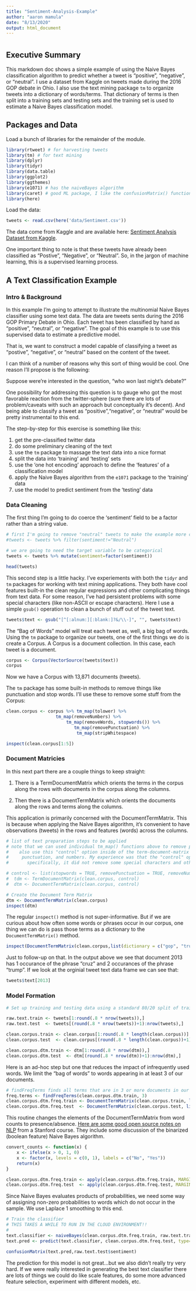 ---
title: "Sentiment-Analysis-Example"
author: "aaron mamula"
date: "8/13/2020"
output: html_document
---

# {.tabset .tabset-fade .tabset-pills}

## Executive Summary

This markdown doc shows a simple example of using the Naive Bayes classification algorithm to predict whether a tweet is "positive", "negative", or "neutral". I use a dataset from Kaggle on tweets made during the 2016 GOP debate in Ohio. I also use the text mining package ```tm``` to organize tweets into a dictionary of words/terms. That dictionary of terms is then split into a training sets and testing sets and the training set is used to estimate a Naive Bayes classification model.  

## Packages and Data

Load a bunch of libraries for the remainder of the module. 

```{r, warning=F}
library(rtweet) # for harvesting tweets
library(tm) # for text mining
library(dplyr) 
library(tidyr)
library(data.table)
library(ggplot2)
library(ggthemes)
library(e1071) # has the naiveBayes algorithm
library(caret) # good ML package, I like the confusionMatrix() function
library(here)
```

Load the data:

```{r}
tweets <- read.csv(here('data/Sentiment.csv'))

```

The data come from Kaggle and are available here: [Sentiment Analysis Dataset from Kaggle](https://www.kaggle.com/crowdflower/first-gop-debate-twitter-sentiment?select=Sentiment.csv. These are tweets collected during a GOP Debate in Ohio for the 2016 Presidential nomination).

One important thing to note is that these tweets have already been classified as "Postive", "Negative", or "Neutral". So, in the jargon of machine learning, this is a supervised learning process.


## A Text Classification Example {.tabset}

### Intro & Background

In this example I'm going to attempt to illustrate the multinomial Naive Bayes classifier using some text data. The data are tweets sents during the 2016 GOP Primary Debate in Ohio. Each tweet has been classified by hand as "positive", "neutral", or "negative". The goal of this example is to use this supervised data to estimate a predictive model. 

That is, we want to construct a model capable of classifying a tweet as "postive", "negative", or "neutral" based on the content of the tweet.

I can think of a number of reasons why this sort of thing would be cool. One reason I'll propose is the following:

Suppose were're interested in the question, "who won last night's debate?"

One possibility for addressing this question is to gauge who got the most favorable reaction from the twitter-sphere (sure there are lots of problem/caveats with such an approach but conceptually it's decent). And being able to classify a tweet as "positive","negative", or "neutral" would be pretty instrumental to this end. 

The step-by-step for this exercise is something like this:

1. get the pre-classified twitter data
2. do some preliminary cleaning of the text
3. use the ```tm``` package to massage the text data into a nice format
4. split the data into 'training' and 'testing' sets
4. use the 'one hot encoding' approach to define the 'features' of a classification model
5. apply the Naive Bayes algorithm from the ```e1071``` package to the 'training' data
6. use the model to predict sentiment from the 'testing' data


### Data Cleaning

The first thing I'm going to do coerce the 'sentiment' field to be a factor rather than a string value.

```{r}

# first I'm going to remove "neutral" tweets to make the example more convincing
#tweets <- tweets %>% filter(sentiment!="Neutral")

# we are going to need the target variable to be categorical
tweets <- tweets %>% mutate(sentiment=factor(sentiment))

head(tweets)

```


This second step is a little hacky. I've experiements with both the ```tidyr``` and ```tm``` packages for working with text mining applications. They both have cool features built-in the clean regular expressions and other complicating things from text data. For some reason, I've had persistent problems with some special characters (like non-ASCII or escape characters). Here I use a simple ```gsub()``` operation to clean a bunch of stuff out of the tweet text.

```{r}
tweets$text <- gsub("[^[:alnum:][:blank:]?&/\\-]", "", tweets$text)
```


The "Bag of Words" model will treat each tweet as, well, a big bag of words. Using the ```tm``` package to organize our tweets, one of the first things we do is create a Corpus. A Corpus is a document collection. In this case, each tweet is a document. 

```{r}
corpus <- Corpus(VectorSource(tweets$text))
corpus
```

Now we have a Corpus with 13,871 documents (tweets). 

The ```tm``` package has some built-in methods to remove things like punctuation and stop words. I'll use these to remove some stuff from the Corpus:

```{r}
clean.corpus <- corpus %>% tm_map(tolower) %>%
                   tm_map(removeNumbers) %>%
                       tm_map(removeWords, stopwords()) %>%
                          tm_map(removePunctuation) %>%
                           tm_map(stripWhitespace)

inspect(clean.corpus[1:5])
```

### Document Matricies

In this next part there are a couple things to keep straight:

1. There is a TermDocumentMatrix which orients the terms in the corpus along the rows with documents in the corpus along the columns.

2. Then there is a DocumentTermMatrix which orients the documents along the rows and terms along the columns.

This application is primarily concerned with the DocumentTermMatrix. This is because when applying the Naive Bayes algorithm, it's convenient to have observations (tweets) in the rows and features (words) across the columns.

```{r}
# list of text preparation steps to be applied
# note that we can used individual tm_map() functions above to remove punctuation and numbers...but we can
#    also use this "control" option inside of the term-document-matrix call to remove stopwords, 
#     punctuation, and numbers. My experience was that the "control" option did not work as I had anticipated...
#       specifically, it did not remove some special characters and other stuff that looked weird to me.

# control <- list(stopwords = TRUE, removePunctuation = TRUE, removeNumbers = TRUE) 
#  tdm <- TermDocumentMatrix(clean.corpus, control) 
#  dtm <- DocumentTermMatrix(clean.corpus, control)
```

```{r}
# Create the Document Term Matrix 
dtm <- DocumentTermMatrix(clean.corpus)
inspect(dtm)
```

The regular ```inspect()``` method is not super-informative. But if we are curious about how often some words or phrases occur in our corpus, one thing we can do is pass those terms as a dictionary to the ```DocumentTermMatrix()``` method.

```{r}

inspect(DocumentTermMatrix(clean.corpus,list(dictionary = c("gop", "trump", "cruz"))))
```

Just to follow-up on that. In the output above we see that document 2013 has 1 occurance of the phrase "cruz" and 2 occurances of the phrase "trump". If we look at the orginial tweet text data frame we can see that:

```{r}
tweets$text[2013]
```

### Model Formation

```{r}
# Set up training and testing data using a standard 80/20 split of trainign and testing data

raw.text.train <- tweets[1:round(.8 * nrow(tweets)),]
raw.text.test  <- tweets[(round(.8 * nrow(tweets))+1):nrow(tweets),]

clean.corpus.train <- clean.corpus[1:round(.8 * length(clean.corpus))]
clean.corpus.test  <- clean.corpus[(round(.8 * length(clean.corpus))+1):length(clean.corpus)]

clean.corpus.dtm.train <- dtm[1:round(.8 * nrow(dtm)),]
clean.corpus.dtm.test  <- dtm[(round(.8 * nrow(dtm))+1):nrow(dtm),]
```

Here is an ad-hoc step but one that reduces the impact of infrequently used words. We limit the "bag of words" to words appearing in at least 3 of our documents. 

```{r}
# findFreqTerms finds all terms that are in 3 or more documents in our corpus.
freq.terms <- findFreqTerms(clean.corpus.dtm.train, 3)
clean.corpus.dtm.freq.train <- DocumentTermMatrix(clean.corpus.train, list(dictionary = freq.terms))
clean.corpus.dtm.freq.test  <- DocumentTermMatrix(clean.corpus.test, list(dictionary = freq.terms))

```

This routine changes the elements of the DocumentTermMatrix from word counts to presence/absence. [Here are some good open source notes on NLP](http://spark-public.s3.amazonaws.com/nlp/slides/naivebayes.pdf) from a Stanford course. They include some discussion of the binarized (boolean feature) Naive Bayes algorithm. 

```{r}
convert_counts <- function(x) {
    x <- ifelse(x > 0, 1, 0)
    x <- factor(x, levels = c(0, 1), labels = c("No", "Yes"))
    return(x)
}

clean.corpus.dtm.freq.train <- apply(clean.corpus.dtm.freq.train, MARGIN = 2, convert_counts)
clean.corpus.dtm.freq.test  <- apply(clean.corpus.dtm.freq.test, MARGIN = 2, convert_counts)
```

Since Naive Bayes evaluates products of probabilities, we need some way of assigning non-zero probabilities to words which do not occur in the sample. We use Laplace 1 smoothing to this end.

```{r}
# Train the classifier
# THIS TAKES A WHILE TO RUN IN THE CLOUD ENVIRONMENT!!
#  
text.classifier <- naiveBayes(clean.corpus.dtm.freq.train, raw.text.train$sentiment,laplace=1)
text.pred <- predict(text.classifier, clean.corpus.dtm.freq.test, type=c("class"))

confusionMatrix(text.pred,raw.text.test$sentiment)

```

The prediction for this model is not great...but we also didn't really try very hard. If we were really interested in generating the best text classifier there are lots of things we could do like scale features, do some more advanced feature selection, experiment with different models, etc. 


